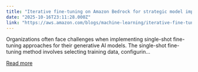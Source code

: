 ```yaml
---
title: "Iterative fine-tuning on Amazon Bedrock for strategic model improvement"
date: "2025-10-16T23:11:28.000Z"
link: "https://aws.amazon.com/blogs/machine-learning/iterative-fine-tuning-on-amazon-bedrock-for-strategic-model-improvement/"
---
```


Organizations often face challenges when implementing single-shot fine-tuning approaches for their generative AI models. The single-shot fine-tuning method involves selecting training data, configurin...

[Read more](https://aws.amazon.com/blogs/machine-learning/iterative-fine-tuning-on-amazon-bedrock-for-strategic-model-improvement/)
